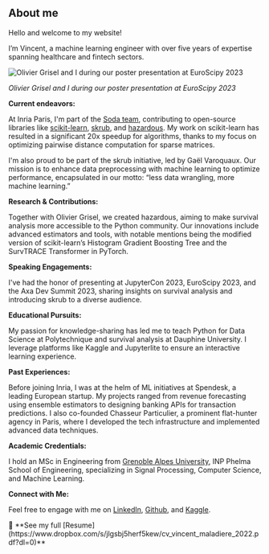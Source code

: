 
<Notion>


## About me

Hello and welcome to my website!

I’m Vincent, a machine learning engineer with over five years of expertise spanning healthcare and fintech sectors.

![Olivier Grisel and I during our poster presentation at EuroScipy 2023](imgs/me-and-olivier.png)

*Olivier Grisel and I during our poster presentation at EuroScipy 2023*

**Current endeavors:**

At Inria Paris, I'm part of the [Soda team](https://team.inria.fr/soda/), contributing to open-source libraries like [scikit-learn](https://scikit-learn.org/stable/), [skrub](https://skrub-data.org/stable/), and [hazardous](https://github.com/soda-inria/hazardous/). My work on scikit-learn has resulted in a significant 20x speedup for algorithms, thanks to my focus on optimizing pairwise distance computation for sparse matrices.

I'm also proud to be part of the skrub initiative, led by Gaël Varoquaux. Our mission is to enhance data preprocessing with machine learning to optimize performance, encapsulated in our motto: “less data wrangling, more machine learning.”

**Research & Contributions:**

Together with Olivier Grisel, we created hazardous, aiming to make survival analysis more accessible to the Python community. Our innovations include advanced estimators and tools, with notable mentions being the modified version of scikit-learn’s Histogram Gradient Boosting Tree and the SurvTRACE Transformer in PyTorch.

**Speaking Engagements:**

I've had the honor of presenting at JupyterCon 2023, EuroScipy 2023, and the Axa Dev Summit 2023, sharing insights on survival analysis and introducing skrub to a diverse audience.

**Educational Pursuits:**

My passion for knowledge-sharing has led me to teach Python for Data Science at Polytechnique and survival analysis at Dauphine University. I leverage platforms like Kaggle and Jupyterlite to ensure an interactive learning experience.

**Past Experiences:**

Before joining Inria, I was at the helm of ML initiatives at Spendesk, a leading European startup. My projects ranged from revenue forecasting using ensemble estimators to designing banking APIs for transaction predictions. I also co-founded Chasseur Particulier, a prominent flat-hunter agency in Paris, where I developed the tech infrastructure and implemented advanced data techniques.

**Academic Credentials:**

I hold an MSc in Engineering from [Grenoble Alpes University](http://www.shanghairanking.com/institution/universit-grenoble-alpes), INP Phelma School of Engineering, specializing in Signal Processing, Computer Science, and Machine Learning.

**Connect with Me:**

Feel free to engage with me on [LinkedIn](https://www.linkedin.com/in/vincent-maladiere-13aa3014b/), [Github](https://github.com/Vincent-Maladiere/), and [Kaggle](https://www.kaggle.com/vincentmaladiere).

<aside>
📝 **See my full [Resume](https://www.dropbox.com/s/jlgsbj5herf5kew/cv_vincent_maladiere_2022.pdf?dl=0)**

</aside>


</Notion>
